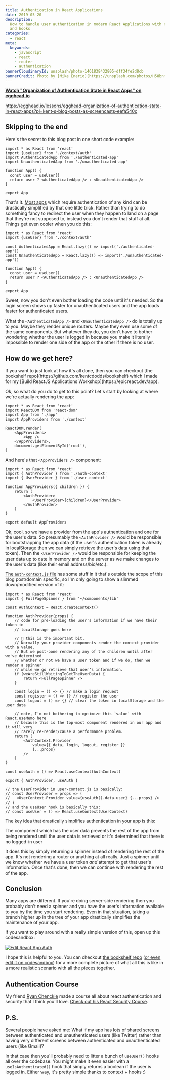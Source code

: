 ```yaml
---
title: Authentication in React Applications
date: 2019-05-20
description:
  How to handle user authentication in modern React Applications with context
  and hooks
categories:
  - react
meta:
  keywords:
    - javascript
    - react
    - router
    - authentication
bannerCloudinaryId: unsplash/photo-1461838432805-dff34fe2d8cb
bannerCredit: Photo by [Mike Enerio](https://unsplash.com/photos/H58bnmnedTc)
---
```


**[Watch "Organization of Authentication State in React Apps" on egghead.io](https://egghead.io/lessons/egghead-organization-of-authentication-state-in-react-apps?pl=kent-s-blog-posts-as-screencasts-eefa540c)**

https://egghead.io/lessons/egghead-organization-of-authentication-state-in-react-apps?pl=kent-s-blog-posts-as-screencasts-eefa540c

## Skipping to the end

Here's the secret to this blog post in one short code example:

```tsx
import * as React from 'react'
import {useUser} from './context/auth'
import AuthenticatedApp from './authenticated-app'
import UnauthenticatedApp from './unauthenticated-app'

function App() {
  const user = useUser()
  return user ? <AuthenticatedApp /> : <UnauthenticatedApp />
}

export App
```

That's it.
[Most apps](https://twitter.com/kentcdodds/status/1131184429169168387) which
require authentication of any kind can be drastically simplified by that one
little trick. Rather than trying to do something fancy to redirect the user when
they happen to land on a page that they're not supposed to, instead you don't
render that stuff at all. Things get even cooler when you do this:

```tsx
import * as React from 'react'
import {useUser} from './context/auth'

const AuthenticatedApp = React.lazy(() => import('./authenticated-app'))
const UnauthenticatedApp = React.lazy(() => import('./unauthenticated-app'))

function App() {
  const user = useUser()
  return user ? <AuthenticatedApp /> : <UnauthenticatedApp />
}

export App
```

Sweet, now you don't even bother loading the code until it's needed. So the
login screen shows up faster for unauthenticated users and the app loads faster
for authenticated users.

What the `<AuthenticatedApp />` and `<UnauthenticatedApp />` do is totally up to
you. Maybe they render unique routers. Maybe they even use some of the same
components. But whatever they do, you don't have to bother wondering whether the
user is logged in because you make it literally impossible to render one side of
the app or the other if there is no user.

## How do we get here?

<callout-info class="aside">
	If you want to just look at how it's all done, then you can checkout [the
	bookshelf repo](https://github.com/kentcdodds/bookshelf) which I made for my
	[Build ReactJS Applications Workshop](https://epicreact.dev/app).
</callout-info>

Ok, so what do you do to get to this point? Let's start by looking at where
we're actually rendering the app:

```tsx
import * as React from 'react'
import ReactDOM from 'react-dom'
import App from './app'
import AppProviders from './context'

ReactDOM.render(
	<AppProviders>
		<App />
	</AppProviders>,
	document.getElementById('root'),
)
```

And here's that `<AppProviders />` component:

```tsx
import * as React from 'react'
import { AuthProvider } from './auth-context'
import { UserProvider } from './user-context'

function AppProviders({ children }) {
	return (
		<AuthProvider>
			<UserProvider>{children}</UserProvider>
		</AuthProvider>
	)
}

export default AppProviders
```

Ok, cool, so we have a provider from the app's authentication and one for the
user's data. So presumably the `<AuthProvider />` would be responsible for
bootstrapping the app data (if the user's authentication token is already in
localStorage then we can simply retrieve the user's data using that token). Then
the `<UserProvider />` would be responsible for keeping the user data up to date
in memory and on the server as we make changes to the user's data (like their
email address/bio/etc.).

[The `auth-context.js` file](https://github.com/kentcdodds/bookshelf/blob/69bde2c117660bd988ffbc60f387165d2f852c62/src/context/auth-context.js)
has some stuff in it that's outside the scope of this blog post/domain specific,
so I'm only going to show a slimmed down/modified version of it:

```tsx
import * as React from 'react'
import { FullPageSpinner } from '~/components/lib'

const AuthContext = React.createContext()

function AuthProvider(props) {
	// code for pre-loading the user's information if we have their token in
	// localStorage goes here

	// 🚨 this is the important bit.
	// Normally your provider components render the context provider with a value.
	// But we post-pone rendering any of the children until after we've determined
	// whether or not we have a user token and if we do, then we render a spinner
	// while we go retrieve that user's information.
	if (weAreStillWaitingToGetTheUserData) {
		return <FullPageSpinner />
	}

	const login = () => {} // make a login request
	const register = () => {} // register the user
	const logout = () => {} // clear the token in localStorage and the user data

	// note, I'm not bothering to optimize this `value` with React.useMemo here
	// because this is the top-most component rendered in our app and it will very
	// rarely re-render/cause a performance problem.
	return (
		<AuthContext.Provider
			value={{ data, login, logout, register }}
			{...props}
		/>
	)
}

const useAuth = () => React.useContext(AuthContext)

export { AuthProvider, useAuth }

// the UserProvider in user-context.js is basically:
// const UserProvider = props => (
//   <UserContext.Provider value={useAuth().data.user} {...props} />
// )
// and the useUser hook is basically this:
// const useUser = () => React.useContext(UserContext)
```

The key idea that drastically simplifies authentication in your app is this:

<callout-info>
	The component which has the user data prevents the rest of the app from being
	rendered until the user data is retrieved or it's determined that there is no
	logged-in user
</callout-info>

It does this by simply returning a spinner instead of rendering the rest of the
app. It's not rendering a router or anything at all really. Just a spinner until
we know whether we have a user token _and_ attempt to get that user's
information. Once that's done, then we can continue with rendering the rest of
the app.

## Conclusion

Many apps are different. If you're doing server-side rendering then you probably
don't need a spinner and you have the user's information available to you by the
time you start rendering. Even in that situation, taking a branch higher up in
the tree of your app drastically simplifies the maintenance of your app.

If you want to play around with a really simple version of this, open up this
codesandbox:

[![Edit React App Auth](https://codesandbox.io/static/img/play-codesandbox.svg)](https://codesandbox.io/s/react-app-auth-bc99t?fontsize=14&hidenavigation=1&theme=dark)

I hope this is helpful to you. You can checkout
[the bookshelf repo](https://github.com/kentcdodds/bookshelf)
([or even edit it on codesandbox](https://codesandbox.io/s/github/kentcdodds/bookshelf))
for a more complete picture of what all this is like in a more realistic
scenario with all the pieces together.

## Authentication Course

My friend [Ryan Chenckie](https://twitter.com/ryanchenkie) made a course all
about react authentication and security that I think you'll love.
[Check out his React Security Course](https://kcd.im/react-security).

## P.S.

Several people have asked me: What if my app has lots of shared screens between
authenticated and unauthenticated users (like Twitter) rather than having very
different screens between authenticated and unauthenticated users (like Gmail)?

In that case then you'll probably need to litter a bunch of `useUser()` hooks
all over the codebase. You might make it even easier with a
`useIsAuthenticated()` hook that simply returns a boolean if the user is logged
in. Either way, it's pretty simple thanks to context + hooks :)
